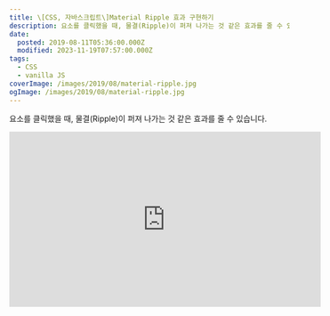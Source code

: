 ```yaml
---
title: \[CSS, 자바스크립트\]Material Ripple 효과 구현하기
description: 요소를 클릭했을 때, 물결(Ripple)이 퍼져 나가는 것 같은 효과를 줄 수 있습니다.
date:
  posted: 2019-08-11T05:36:00.000Z
  modified: 2023-11-19T07:57:00.000Z
tags:
  - CSS
  - vanilla JS
coverImage: /images/2019/08/material-ripple.jpg
ogImage: /images/2019/08/material-ripple.jpg
---
```


요소를 클릭했을 때, 물결(Ripple)이 퍼져 나가는 것 같은 효과를 줄 수 있습니다.

<iframe allowfullscreen="true" frameborder="0" width="560" height="315" src="https://codepen.io/marshall-ku/embed/MNPOXB?default-tab=css%2Cresult" title="Material Ripple" loading="lazy" />

## HTML

```html
<a href="#" class="material-ripple">Click Me!</a>
<a href="#" class="material-ripple" data-color="ff99ff">Custom Color</a>
```

엘리먼트에 material-ripple이란 class만 추가하시면 됩니다.

ripple 효과에 특정 색상을 원하시면 data-color이란 속성을 만드신 후에 색상 코드를 추가하시면 됩니다.  
\* 16진수 색상을 이용해주시고, #은 제외하고 넣어주세요.

## CSS

```css
@keyframes materialRipple {
    0% {
        transform: translate(-50%, -50%) scale(1)
    }

    100% {
        transform: translate(-50%, -50%) scale(var(--material-scale));
        opacity: 0
    }
}

.material-ripple {
    position: relative;
    overflow: hidden;
  
    /* Additional */
    display: inline-block;
    padding: 10px 20px;
    color: #000;
    text-decoration: none
}

.material-ripple .animate {
    width: 2px;
    height: 2px;
    position: absolute;
    border-radius: 50%;
    animation: materialRipple 0.5s linear
}
```

Additional 아래의 내용은 크게 중요하지 않은 내용입니다.  
position이 static이 되지 않도록 해주시고, overflow만 감춰주세요.

적당한 여백을 줘놓으셔야 효과가 확실히 보이므로, padding을 적절히 추가하시는 걸 추천합니다.

## 자바스크립트

```js
Array.from(document.querySelectorAll(".material-ripple")).forEach(a => {
    a.addEventListener("click", function (e) {
        const ripple = document.createElement("div"),
            rect = a.getBoundingClientRect();
        ripple.className = "animate",
        ripple.style.left = `${e.x - rect.left}px`,
        ripple.style.top = `${e.y - rect.top}px`,
        ripple.style.background = `#${a.dataset.color !== undefined ? a.dataset.color : "bdc3c7"}`,
        ripple.style.setProperty("--material-scale", a.offsetWidth),
        a.append(ripple),
        setTimeout(function () {
            ripple.parentNode.removeChild(ripple)
        }, 500)
    })
})
```

position: fixed 등의 상황에선 offset을 제대로 불러오지 못해 getBoundingClientRect()를 이용했습니다.

그것 외에는 크게 설명이 필요한 건 없어 보이네요.